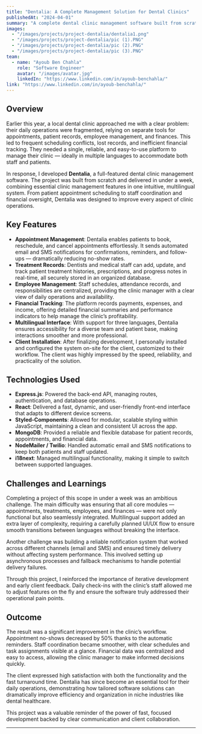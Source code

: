 ```yaml
---
title: "Dentalia: A Complete Management Solution for Dental Clinics"
publishedAt: "2024-04-01"
summary: "A complete dental clinic management software built from scratch in under a week — handling appointments, treatments, employees, finances, and more with multilingual support."
images:
  - "/images/projects/project-dentalia/dentalia1.png"
  - "/images/projects/project-dentalia/pic (1).PNG"
  - "/images/projects/project-dentalia/pic (2).PNG"
  - "/images/projects/project-dentalia/pic (3).PNG"
team:
  - name: "Ayoub Ben Chahla"
    role: "Software Engineer"
    avatar: "/images/avatar.jpg"
    linkedIn: "https://www.linkedin.com/in/ayoub-benchahla/"
link: "https://www.linkedin.com/in/ayoub-benchahla/"
---
```


## Overview

Earlier this year, a local dental clinic approached me with a clear problem: their daily operations were fragmented, relying on separate tools for appointments, patient records, employee management, and finances. This led to frequent scheduling conflicts, lost records, and inefficient financial tracking. They needed a single, reliable, and easy-to-use platform to manage their clinic — ideally in multiple languages to accommodate both staff and patients.

In response, I developed **Dentalia**, a full-featured dental clinic management software. The project was built from scratch and delivered in under a week, combining essential clinic management features in one intuitive, multilingual system. From patient appointment scheduling to staff coordination and financial oversight, Dentalia was designed to improve every aspect of clinic operations.

## Key Features

- **Appointment Management**: Dentalia enables patients to book, reschedule, and cancel appointments effortlessly. It sends automated email and SMS notifications for confirmations, reminders, and follow-ups — dramatically reducing no-show rates.
- **Treatment Records**: Dentists and medical staff can add, update, and track patient treatment histories, prescriptions, and progress notes in real-time, all securely stored in an organized database.
- **Employee Management**: Staff schedules, attendance records, and responsibilities are centralized, providing the clinic manager with a clear view of daily operations and availability.
- **Financial Tracking**: The platform records payments, expenses, and income, offering detailed financial summaries and performance indicators to help manage the clinic’s profitability.
- **Multilingual Interface**: With support for three languages, Dentalia ensures accessibility for a diverse team and patient base, making interactions smoother and more professional.
- **Client Installation**: After finalizing development, I personally installed and configured the system on-site for the client, customized to their workflow. The client was highly impressed by the speed, reliability, and practicality of the solution.

## Technologies Used

- **Express.js**: Powered the back-end API, managing routes, authentication, and database operations.
- **React**: Delivered a fast, dynamic, and user-friendly front-end interface that adapts to different device screens.
- **Styled-Components**: Allowed for modular, scalable styling within JavaScript, maintaining a clean and consistent UI across the app.
- **MongoDB**: Provided a reliable and flexible database for patient records, appointments, and financial data.
- **NodeMailer / Twilio**: Handled automatic email and SMS notifications to keep both patients and staff updated.
- **i18next**: Managed multilingual functionality, making it simple to switch between supported languages.

## Challenges and Learnings

Completing a project of this scope in under a week was an ambitious challenge. The main difficulty was ensuring that all core modules — appointments, treatments, employees, and finances — were not only functional but also seamlessly integrated. Multilingual support added an extra layer of complexity, requiring a carefully planned UI/UX flow to ensure smooth transitions between languages without breaking the interface.

Another challenge was building a reliable notification system that worked across different channels (email and SMS) and ensured timely delivery without affecting system performance. This involved setting up asynchronous processes and fallback mechanisms to handle potential delivery failures.

Through this project, I reinforced the importance of iterative development and early client feedback. Daily check-ins with the clinic’s staff allowed me to adjust features on the fly and ensure the software truly addressed their operational pain points.

## Outcome

The result was a significant improvement in the clinic’s workflow. Appointment no-shows decreased by 50% thanks to the automatic reminders. Staff coordination became smoother, with clear schedules and task assignments visible at a glance. Financial data was centralized and easy to access, allowing the clinic manager to make informed decisions quickly.

The client expressed high satisfaction with both the functionality and the fast turnaround time. Dentalia has since become an essential tool for their daily operations, demonstrating how tailored software solutions can dramatically improve efficiency and organization in niche industries like dental healthcare.

This project was a valuable reminder of the power of fast, focused development backed by clear communication and client collaboration.

---
